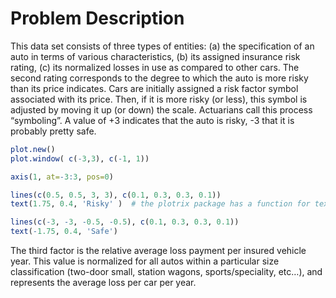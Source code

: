 # Problem Description

This data set consists of three types of entities: (a) the 
specification of an auto in terms of various characteristics, (b) 
its assigned insurance risk rating, (c) its normalized losses in use 
as compared to other cars.  The second rating corresponds to the 
degree to which the auto is more risky than its price indicates. 
Cars are initially assigned a risk factor symbol associated with its 
price.   Then, if it is more risky (or less), this symbol is 
adjusted by moving it up (or down) the scale.  Actuarians call this 
process "symboling".  A value of +3 indicates that the auto is 
risky, -3 that it is probably pretty safe.  

```r
plot.new() 
plot.window( c(-3,3), c(-1, 1))

axis(1, at=-3:3, pos=0) 

lines(c(0.5, 0.5, 3, 3), c(0.1, 0.3, 0.3, 0.1))
text(1.75, 0.4, 'Risky' )  # the plotrix package has a function for text in a box 

lines(c(-3, -3, -0.5, -0.5), c(0.1, 0.3, 0.3, 0.1)) 
text(-1.75, 0.4, 'Safe') 
```

The third factor is the relative average loss payment per insured 
vehicle year.  This value is normalized for all autos within a 
particular size classification (two-door small, station wagons, 
sports/speciality, etc...), and represents the average loss per car 
per year.
